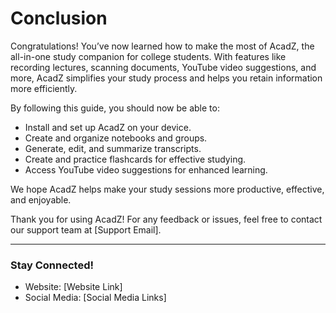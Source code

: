 # Conclusion

Congratulations! You’ve now learned how to make the most of AcadZ, the all-in-one study companion for college students. With features like recording lectures, scanning documents, YouTube video suggestions, and more, AcadZ simplifies your study process and helps you retain information more efficiently.

By following this guide, you should now be able to:
- Install and set up AcadZ on your device.
- Create and organize notebooks and groups.
- Generate, edit, and summarize transcripts.
- Create and practice flashcards for effective studying.
- Access YouTube video suggestions for enhanced learning.

We hope AcadZ helps make your study sessions more productive, effective, and enjoyable.

Thank you for using AcadZ! For any feedback or issues, feel free to contact our support team at [Support Email].

---

### Stay Connected!
- Website: [Website Link]
- Social Media: [Social Media Links]
